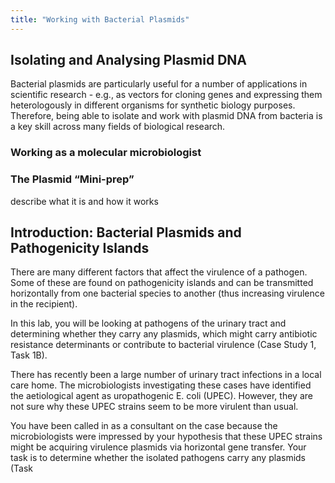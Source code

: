 ```yaml
---
title: "Working with Bacterial Plasmids"
---
```


## Isolating and Analysing Plasmid DNA

Bacterial plasmids are particularly useful for a number of applications in scientific research - e.g., as vectors for cloning genes and expressing them heterologously in different organisms for synthetic biology purposes. Therefore, being able to isolate and work with plasmid DNA from bacteria is a key skill across many fields of biological research. 

### Working as a molecular microbiologist


::: {.callout-tip title="Top tips for working with DNA"}

:::

### The Plasmid "Mini-prep"

describe what it is and how it works


::: {.callout-tip title="Miniprep kits"}

:::

## Introduction: Bacterial Plasmids and Pathogenicity Islands

There are many different factors that affect the virulence of a pathogen. Some of these are found on pathogenicity islands and can be transmitted horizontally from one bacterial species to another (thus increasing virulence in the recipient).

In this lab, you will be looking at pathogens of the urinary tract and determining whether they carry any plasmids, which might carry antibiotic resistance determinants or contribute to bacterial virulence (Case Study 1, Task 1B). 

::: {.case-study title="Case Study 1"}

There has recently been a large number of urinary tract infections in a local care home. The microbiologists investigating these cases have identified the aetiological agent as uropathogenic E. coli (UPEC). However, they are not sure why these UPEC strains seem to be more virulent than usual.

You have been called in as a consultant on the case because the microbiologists were impressed by your hypothesis that these UPEC strains might be acquiring virulence plasmids via horizontal gene transfer. Your task is to determine whether the isolated pathogens carry any plasmids (Task 

:::
 

